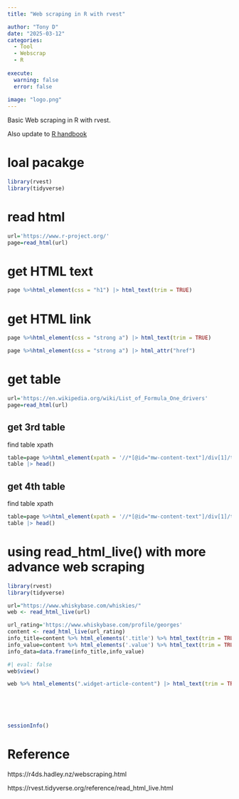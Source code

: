 ```yaml
---
title: "Web scraping in R with rvest"

author: "Tony D"
date: "2025-03-12"
categories: 
  - Tool
  - Webscrap
  - R
  
execute:
  warning: false
  error: false
  
image: "logo.png"
---
```


Basic Web scraping in R with rvest.

Also update to [R handbook](https://jcfly3000.github.io/Into-R/other/2%20web%20scrap/1%20web%20scrap%20with%20rvest.html)

# loal pacakge

```r
library(rvest)
library(tidyverse)
```



# read html

```r
url='https://www.r-project.org/'
page=read_html(url)
```


# get HTML text


```r
page %>%html_element(css = "h1") |> html_text(trim = TRUE)
```


# get HTML link


```r
page %>%html_element(css = "strong a") |> html_text(trim = TRUE)
```


```r
page %>%html_element(css = "strong a") |> html_attr("href")
```

# get table


```r
url='https://en.wikipedia.org/wiki/List_of_Formula_One_drivers'
page=read_html(url)
```


## get 3rd table

find table xpath

```r
table=page %>%html_element(xpath = '//*[@id="mw-content-text"]/div[1]/table[3]') |> html_table()
table |> head()
```

## get 4th table

find table xpath

```r
table=page %>%html_element(xpath = '//*[@id="mw-content-text"]/div[1]/table[4]') |> html_table()
table |> head()
```




# using read_html_live() with more advance web scraping

```r
library(rvest)
library(tidyverse)
```


```r
url="https://www.whiskybase.com/whiskies/"
web <- read_html_live(url)
```



```r
url_rating='https://www.whiskybase.com/profile/georges'
content <- read_html_live(url_rating) 
info_title=content %>% html_elements('.title') %>% html_text(trim = TRUE)
info_value=content %>% html_elements('.value') %>% html_text(trim = TRUE)
info_data=data.frame(info_title,info_value)

```

```r
#| eval: false
web$view()
```



```r
web %>% html_elements(".widget-article-content") |> html_text(trim = TRUE)
```


<br><br><br>

```r
sessionInfo()
```


# Reference


https://r4ds.hadley.nz/webscraping.html

https://rvest.tidyverse.org/reference/read_html_live.html

